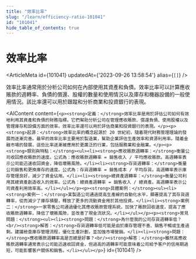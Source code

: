 ```yaml
---
title: "效率比率"
slug: "/learn/efficiency-ratio-101041"
id: "101041"
hide_table_of_contents: true
---
```



# 效率比率

<ArticleMeta id={101041} updatedAt={'2023-09-26 13:58:54'} alias={`[]`} />
<div className='border-solid border-b border-t-0 my-4 border-[var(--ifm-color-gray-300)]' />

效率比率通常用於分析公司如何在內部使用其資產和負債。效率比率可以計算應收賬款的週轉率、負債的償還、股權的數量和使用情況以及庫存和機器設備的一般使用情況。該比率還可以用於跟蹤和分析商業和投資銀行的表現。

<AIContent content={`<p><strong>定義：</strong>效率比率是用於評估公司如何有效地利用其資產和負債的財務指標。它們幫助分析公司在管理應收賬款、償還負債、使用股權以及管理庫存和設備方面的效率。效率比率還可以用於評估商業和投資銀行的表現。</p><p><strong>起源：</strong>效率比率的概念起源於 20 世紀初，隨着現代財務管理理論的發展而逐漸完善。最早的效率比率主要用於製造業，幫助企業評估生產效率和資源利用率。隨着金融市場的發展，這些比率逐漸被應用於更廣泛的行業，包括服務業和金融業。</p><p><strong>類別與特點：</strong><ul><li><strong>應收賬款週轉率：</strong>衡量公司收回應收賬款的速度。公式為：應收賬款週轉率 = 銷售收入 / 平均應收賬款。高週轉率表示公司能迅速收回資金，降低壞賬風險。</li><li><strong>存貨週轉率：</strong>衡量公司銷售和更換庫存的速度。公式為：存貨週轉率 = 銷售成本 / 平均存貨。高週轉率表示庫存管理良好，減少了資金佔用。</li><li><strong>總資產週轉率：</strong>衡量公司利用其總資產創造收入的效率。公式為：總資產週轉率 = 銷售收入 / 總資產。高週轉率表示公司資產利用效率高。</li></ul></p><p><strong>具體案例：</strong><ul><li><strong>案例一：</strong>某製造公司通過提高生產線的自動化水平，顯著提高了其存貨週轉率，從而減少了庫存積壓，釋放了更多的流動資金用於其他投資。</li><li><strong>案例二：</strong>一家零售公司通過優化其應收賬款管理系統，加快了賬款回收速度，提高了應收賬款週轉率，降低了壞賬風險，並改善了現金流狀況。</li></ul></p><p><strong>常見問題：</strong><ul><li><strong>問題：</strong>為什麼我的公司存貨週轉率低？<br/><strong>解答：</strong>存貨週轉率低可能是由於庫存管理不善、銷售不暢或生產過剩。建議檢查庫存管理流程，優化生產計劃，並加強市場營銷。</li><li><strong>問題：</strong>應收賬款週轉率高是否總是好事？<br/><strong>解答：</strong>雖然高應收賬款週轉率通常表示公司能迅速收回資金，但過高的週轉率可能意味着公司給予客户的信用期過短，可能影響客户關係和銷售。</li></ul></p>`} id={101041} />
